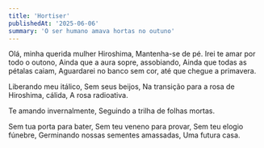 ```yaml
---
title: 'Hortiser'
publishedAt: '2025-06-06'
summary: 'O ser humano amava hortas no outuno'
---
```


Olá, minha querida mulher Hiroshima,
Mantenha-se de pé.
Irei te amar por todo o outono,
Ainda que a aura sopre, assobiando,
Ainda que todas as pétalas caiam,
Aguardarei no banco sem cor, até que chegue a primavera.

Liberando meu itálico,
Sem seus beijos,
Na transição para a rosa de Hiroshima, cálida,
A rosa radioativa.

Te amando invernalmente,
Seguindo a trilha de folhas mortas.

Sem tua porta para bater,
Sem teu veneno para provar,
Sem teu elogio fúnebre,
Germinando nossas sementes amassadas,
Uma futura casa.